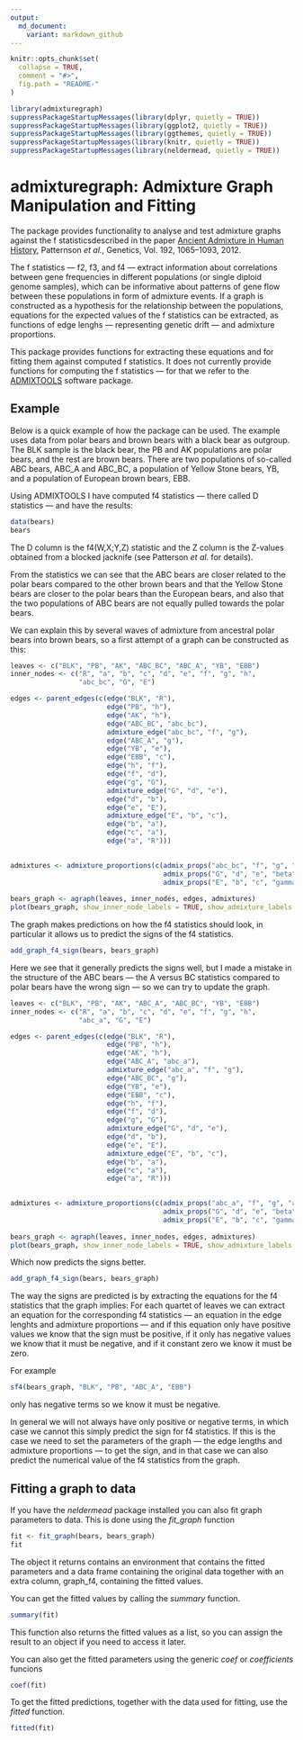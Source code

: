 ```yaml
---
output:
  md_document:
    variant: markdown_github
---
```


<!-- README.md is generated from README.Rmd. Please edit that file -->

```r
knitr::opts_chunk$set(
  collapse = TRUE,
  comment = "#>",
  fig.path = "README-"
)

library(admixturegraph)
suppressPackageStartupMessages(library(dplyr, quietly = TRUE))
suppressPackageStartupMessages(library(ggplot2, quietly = TRUE))
suppressPackageStartupMessages(library(ggthemes, quietly = TRUE))
suppressPackageStartupMessages(library(knitr, quietly = TRUE))
suppressPackageStartupMessages(library(neldermead, quietly = TRUE))
```

# admixturegraph: Admixture Graph Manipulation and Fitting

The package provides functionality to analyse and test admixture graphs against the f statisticsdescribed in the paper [Ancient Admixture in Human History](http://tinyurl.com/o5a4kr4), Patternson *et al.*, Genetics, Vol. 192, 1065--1093, 2012.

The f statistics --- f2, f3, and f4 --- extract information about correlations between gene frequencies in different populations (or single diploid genome samples), which can be informative about patterns of gene flow between these populations in form of admixture events. If a graph is constructed as a hypothesis for the relationship between the populations, equations for the expected values of the f statistics can be extracted, as functions of edge lenghs — representing genetic drift — and admixture proportions.

This package provides functions for extracting these equations and for fitting them against computed f statistics. It does not currently provide functions for computing the f statistics — for that we refer to the [ADMIXTOOLS](https://github.com/DReichLab/AdmixTools) software package.

## Example

Below is a quick example of how the package can be used. The example uses data
from polar bears and brown bears with a black bear as outgroup. The BLK sample
is the black bear, the PB and AK populations are polar bears, and the rest
are brown bears. There are two populations of so-called ABC bears, ABC_A and
ABC_BC, a population of Yellow Stone bears, YB, and a population of European
brown bears, EBB.

Using ADMIXTOOLS I have computed f4 statistics --- there called D statistics
--- and have the results:

```r
data(bears)
bears
```

The D column is the f4(W,X;Y,Z) statistic and the Z column is the Z-values
obtained from a blocked jacknife (see Patterson *et al.* for details).

From the statistics we can see that the ABC bears are closer related to the
polar bears compared to the other brown bears and that the Yellow Stone bears
are closer to the polar bears than the European bears, and also that the two
populations of ABC bears are not equally pulled towards the polar bears.

We can explain this by several waves of admixture from ancestral polar bears
into brown bears, so a first attempt of a graph can be constructed as this:

```r
leaves <- c("BLK", "PB", "AK", "ABC_BC", "ABC_A", "YB", "EBB") 
inner_nodes <- c("R", "a", "b", "c", "d", "e", "f", "g", "h",
                 "abc_bc", "G", "E")

edges <- parent_edges(c(edge("BLK", "R"),
                        edge("PB", "h"),
                        edge("AK", "h"),
                        edge("ABC_BC", "abc_bc"),
                        admixture_edge("abc_bc", "f", "g"),
                        edge("ABC_A", "g"), 
                        edge("YB", "e"),
                        edge("EBB", "c"),
                        edge("h", "f"),
                        edge("f", "d"),
                        edge("g", "G"),
                        admixture_edge("G", "d", "e"),
                        edge("d", "b"),
                        edge("e", "E"),
                        admixture_edge("E", "b", "c"),
                        edge("b", "a"),
                        edge("c", "a"),
                        edge("a", "R")))
 

admixtures <- admixture_proportions(c(admix_props("abc_bc", "f", "g", "alpha"),
                                      admix_props("G", "d", "e", "beta"),
                                      admix_props("E", "b", "c", "gamma")))
                                
bears_graph <- agraph(leaves, inner_nodes, edges, admixtures)
plot(bears_graph, show_inner_node_labels = TRUE, show_admixture_labels = TRUE)
```

The graph makes predictions on how the f4 statistics should look, in particular
it allows us to predict the signs of the f4 statistics.

```r
add_graph_f4_sign(bears, bears_graph)
```

Here we see that it generally predicts the signs well, but I made a mistake in
the structure of the ABC bears --- the A versus BC statistics compared to polar
bears have the wrong sign --- so we can try to update the graph.

```r
leaves <- c("BLK", "PB", "AK", "ABC_A", "ABC_BC", "YB", "EBB") 
inner_nodes <- c("R", "a", "b", "c", "d", "e", "f", "g", "h",
                 "abc_a", "G", "E")

edges <- parent_edges(c(edge("BLK", "R"),
                        edge("PB", "h"),
                        edge("AK", "h"),
                        edge("ABC_A", "abc_a"),
                        admixture_edge("abc_a", "f", "g"),
                        edge("ABC_BC", "g"), 
                        edge("YB", "e"),
                        edge("EBB", "c"),
                        edge("h", "f"),
                        edge("f", "d"),
                        edge("g", "G"),
                        admixture_edge("G", "d", "e"),
                        edge("d", "b"),
                        edge("e", "E"),
                        admixture_edge("E", "b", "c"),
                        edge("b", "a"),
                        edge("c", "a"),
                        edge("a", "R")))
 

admixtures <- admixture_proportions(c(admix_props("abc_a", "f", "g", "alpha"),
                                      admix_props("G", "d", "e", "beta"),
                                      admix_props("E", "b", "c", "gamma")))
                                
bears_graph <- agraph(leaves, inner_nodes, edges, admixtures)
plot(bears_graph, show_inner_node_labels = TRUE, show_admixture_labels = TRUE)

```

Which now predicts the signs better.

```r
add_graph_f4_sign(bears, bears_graph)
```

The way the signs are predicted is by extracting the equations for the f4
statistics that the graph implies: For each quartet of leaves we can extract
an equation for the corresponding f4 statistics --- an equation in the
edge lenghts and admixture proportions --- and if this equation only have positive
values we know that the sign must be positive, if it only has negative values we
know that it must be negative, and if it constant zero we know it must be zero.

For example

```r
sf4(bears_graph, "BLK", "PB", "ABC_A", "EBB")
```

only has negative terms so we know it must be negative.

In general we will not always have only positive or negative terms, in which case
we cannot this simply predict the sign for f4 statistics. If this is the case
we need to set the parameters of the graph --- the edge lengths and admixture 
proportions --- to get the sign, and in that case we can also predict the
numerical value of the f4 statistics from the graph.


## Fitting a graph to data

If you have the *neldermead* package installed you can also fit graph parameters to data.
This is done using the *fit_graph* function

```r
fit <- fit_graph(bears, bears_graph)
fit
```

The object it returns contains an environment that contains the fitted parameters and a data
frame containing the original data together with an extra column, graph_f4, containing the fitted
values.

You can get the fitted values by calling the *summary* function.

```r
summary(fit)
```

This function also returns the fitted values as a list, so you can assign the result to an object
if you need to access it later.

You can also get the fitted parameters using the generic *coef* or *coefficients* funcions

```r
coef(fit)
```

To get the fitted predictions, together with the data used for fitting, use the *fitted* function.

```r
fitted(fit)
```